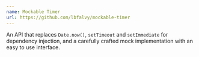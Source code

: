 ```yaml
---
name: Mockable Timer
url: https://github.com/lbfalvy/mockable-timer
---
```

An API that replaces `Date.now()`, `setTimeout` and `setImmediate` for dependency injection, and a carefully crafted mock implementation with an easy to use interface.